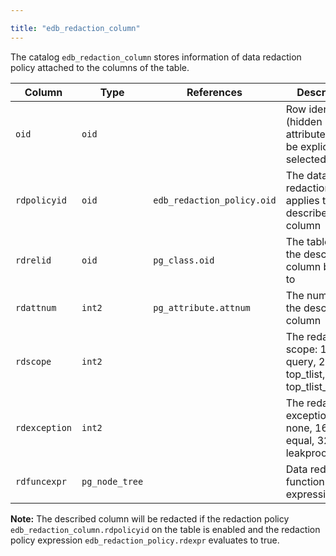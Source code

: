---

title: "edb_redaction_column"
---

<div id="edb_redaction_column" class="registered_link"></div>

The catalog `edb_redaction_column` stores information of data redaction policy attached to the columns of the table.

| Column        | Type           | References                 | Description                                                  |
| ------------- | -------------- | -------------------------- | ------------------------------------------------------------ |
| `oid`         | `oid`          |                            | Row identifier (hidden attribute; must be explicitly selected) |
| `rdpolicyid`  | `oid`          | `edb_redaction_policy.oid` | The data redaction policy applies to the described column    |
| `rdrelid`     | `oid`          | `pg_class.oid`             | The table that the described column belongs to               |
| `rdattnum`    | `int2`         | `pg_attribute.attnum`      | The number of the described column                           |
| `rdscope`     | `int2`         |                            | The redaction scope: 1 = query, 2 = top_tlist, 4 = top_tlist_or_error |
| `rdexception` | `int2`         |                            | The redaction exception: 8 = none, 16 = equal, 32 = leakproof |
| `rdfuncexpr`  | `pg_node_tree` |                            | Data redaction function expression                           |

**Note:** The described column will be redacted if the redaction policy `edb_redaction_column.rdpolicyid` on the table is enabled and the redaction policy expression `edb_redaction_policy.rdexpr` evaluates to true.